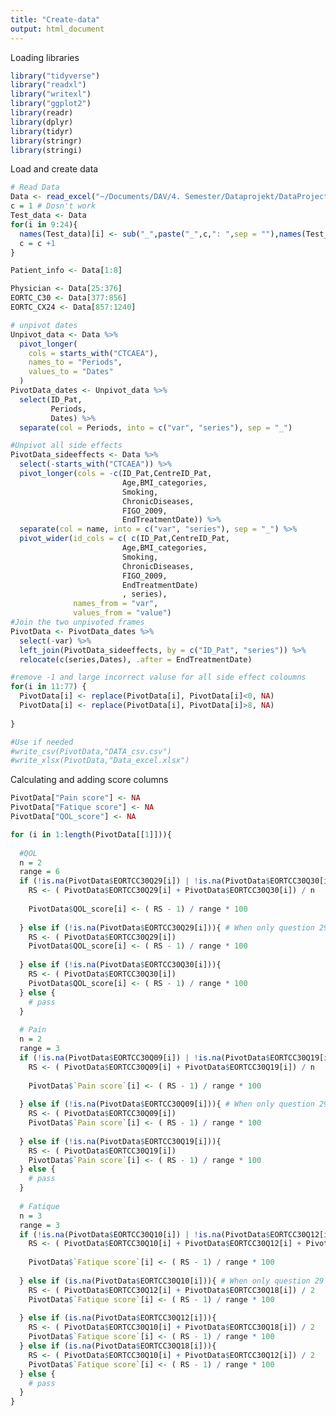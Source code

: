 ```yaml
---
title: "Create-data"
output: html_document
---
```





Loading libraries
```r
library("tidyverse")
library("readxl")
library("writexl")
library("ggplot2")
library(readr)
library(dplyr)
library(tidyr)
library(stringr)
library(stringi)
```


Load and create data
```r
# Read Data
Data <- read_excel("~/Documents/DAV/4. Semester/Dataprojekt/DataProject_onlyvariables.xlsx")
c = 1 # Dosn't work
Test_data <- Data
for(i in 9:24){
  names(Test_data)[i] <- sub("_",paste("_",c,": ",sep = ""),names(Test_data[i]))
  c = c +1
}

Patient_info <- Data[1:8]

Physician <- Data[25:376]
EORTC_C30 <- Data[377:856]
EORTC_CX24 <- Data[857:1240]

# unpivot dates
Unpivot_data <- Data %>% 
  pivot_longer(
    cols = starts_with("CTCAEA"),
    names_to = "Periods",
    values_to = "Dates"
  ) 
PivotData_dates <- Unpivot_data %>% 
  select(ID_Pat,
         Periods,
         Dates) %>% 
  separate(col = Periods, into = c("var", "series"), sep = "_") 

#Unpivot all side effects
PivotData_sideeffects <- Data %>% 
  select(-starts_with("CTCAEA")) %>% 
  pivot_longer(cols = -c(ID_Pat,CentreID_Pat,
                         Age,BMI_categories,
                         Smoking,
                         ChronicDiseases,
                         FIGO_2009,
                         EndTreatmentDate)) %>% 
  separate(col = name, into = c("var", "series"), sep = "_") %>% 
  pivot_wider(id_cols = c( c(ID_Pat,CentreID_Pat,
                         Age,BMI_categories,
                         Smoking,
                         ChronicDiseases,
                         FIGO_2009,
                         EndTreatmentDate)
                         , series), 
              names_from = "var", 
              values_from = "value")
#Join the two unpivoted frames 
PivotData <- PivotData_dates %>% 
  select(-var) %>% 
  left_join(PivotData_sideeffects, by = c("ID_Pat", "series")) %>% 
  relocate(c(series,Dates), .after = EndTreatmentDate)

#remove -1 and large incorrect valuse for all side effect coloumns
for(i in 11:77) { 
  PivotData[i] <- replace(PivotData[i], PivotData[i]<0, NA)
  PivotData[i] <- replace(PivotData[i], PivotData[i]>8, NA)
  
}

#Use if needed
#write_csv(PivotData,"DATA_csv.csv")
#write_xlsx(PivotData,"Data_excel.xlsx")

```


Calculating and adding score columns
```r
PivotData["Pain score"] <- NA
PivotData["Fatique score"] <- NA
PivotData["QOL_score"] <- NA

for (i in 1:length(PivotData[[1]])){
  
  #QOL
  n = 2
  range = 6
  if (!is.na(PivotData$EORTCC30Q29[i]) | !is.na(PivotData$EORTCC30Q30[i])){
    RS <- ( PivotData$EORTCC30Q29[i] + PivotData$EORTCC30Q30[i]) / n
    
    PivotData$QOL_score[i] <- ( RS - 1) / range * 100
    
  } else if (!is.na(PivotData$EORTCC30Q29[i])){ # When only question 29 is given
    RS <- ( PivotData$EORTCC30Q29[i])
    PivotData$QOL_score[i] <- ( RS - 1) / range * 100
    
  } else if (!is.na(PivotData$EORTCC30Q30[i])){
    RS <- ( PivotData$EORTCC30Q30[i])
    PivotData$QOL_score[i] <- ( RS - 1) / range * 100
  } else {
    # pass
  }
  
  # Pain
  n = 2
  range = 3
  if (!is.na(PivotData$EORTCC30Q09[i]) | !is.na(PivotData$EORTCC30Q19[i])){
    RS <- ( PivotData$EORTCC30Q09[i] + PivotData$EORTCC30Q19[i]) / n
    
    PivotData$`Pain score`[i] <- ( RS - 1) / range * 100
    
  } else if (!is.na(PivotData$EORTCC30Q09[i])){ # When only question 29 is given
    RS <- ( PivotData$EORTCC30Q09[i])
    PivotData$`Pain score`[i] <- ( RS - 1) / range * 100
    
  } else if (!is.na(PivotData$EORTCC30Q19[i])){
    RS <- ( PivotData$EORTCC30Q19[i])
    PivotData$`Pain score`[i] <- ( RS - 1) / range * 100
  } else {
    # pass
  }
  
  # Fatique
  n = 3
  range = 3
  if (!is.na(PivotData$EORTCC30Q10[i]) | !is.na(PivotData$EORTCC30Q12[i]) | !is.na(PivotData$EORTCC30Q18[i])){
    RS <- ( PivotData$EORTCC30Q10[i] + PivotData$EORTCC30Q12[i] + PivotData$EORTCC30Q18[i] ) / n
    
    PivotData$`Fatique score`[i] <- ( RS - 1) / range * 100
    
  } else if (is.na(PivotData$EORTCC30Q10[i])){ # When only question 29 is given
    RS <- ( PivotData$EORTCC30Q12[i] + PivotData$EORTCC30Q18[i]) / 2
    PivotData$`Fatique score`[i] <- ( RS - 1) / range * 100
    
  } else if (is.na(PivotData$EORTCC30Q12[i])){
    RS <- ( PivotData$EORTCC30Q10[i] + PivotData$EORTCC30Q18[i]) / 2
    PivotData$`Fatique score`[i] <- ( RS - 1) / range * 100
  } else if (is.na(PivotData$EORTCC30Q18[i])){
    RS <- ( PivotData$EORTCC30Q10[i] + PivotData$EORTCC30Q12[i]) / 2
    PivotData$`Fatique score`[i] <- ( RS - 1) / range * 100
  } else {
    # pass
  }
}
```



